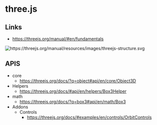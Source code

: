 
# three.js

## Links
- https://threejs.org/manual/#en/fundamentals

<Image
  src="https://threejs.org/manual/resources/images/threejs-structure.svg"
  alt="https://threejs.org/manual/resources/images/threejs-structure.svg"
  width={500}
  height={500}
/>


## APIS

- core
    - https://threejs.org/docs/?q=object#api/en/core/Object3D
- Helpers
    - https://threejs.org/docs/#api/en/helpers/Box3Helper
- math
    - https://threejs.org/docs/?q=box3#api/en/math/Box3
- Addons
    - Controls
        - https://threejs.org/docs/#examples/en/controls/OrbitControls
